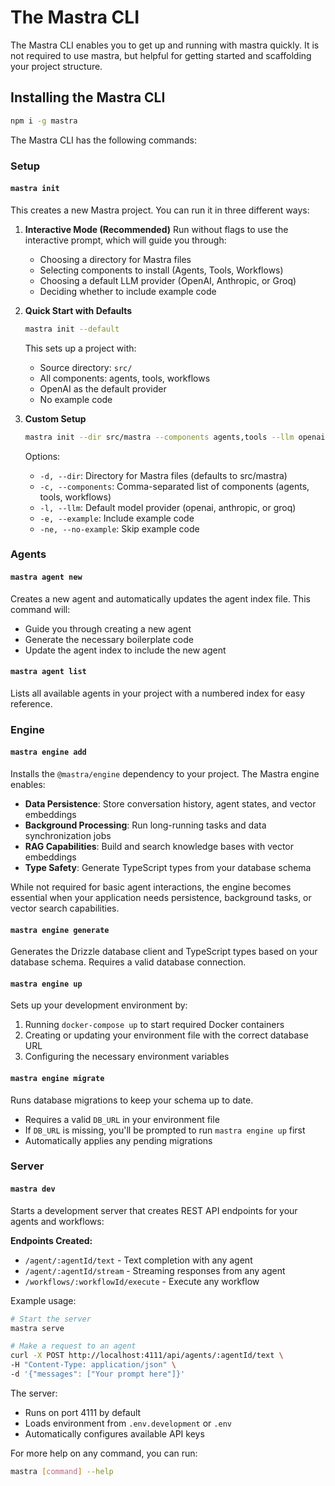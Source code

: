 # The Mastra CLI

The Mastra CLI enables you to get up and running with mastra quickly. It is not required to use mastra, but helpful for getting started and scaffolding your project structure.

## Installing the Mastra CLI

```bash copy
npm i -g mastra
```

The Mastra CLI has the following commands:

### Setup

#### `mastra init`

This creates a new Mastra project. You can run it in three different ways:

1. **Interactive Mode (Recommended)**
   Run without flags to use the interactive prompt, which will guide you through:

   - Choosing a directory for Mastra files
   - Selecting components to install (Agents, Tools, Workflows)
   - Choosing a default LLM provider (OpenAI, Anthropic, or Groq)
   - Deciding whether to include example code

2. **Quick Start with Defaults**

   ```bash
   mastra init --default
   ```

   This sets up a project with:

   - Source directory: `src/`
   - All components: agents, tools, workflows
   - OpenAI as the default provider
   - No example code

3. **Custom Setup**
   ```bash
   mastra init --dir src/mastra --components agents,tools --llm openai --example
   ```
   Options:
   - `-d, --dir`: Directory for Mastra files (defaults to src/mastra)
   - `-c, --components`: Comma-separated list of components (agents, tools, workflows)
   - `-l, --llm`: Default model provider (openai, anthropic, or groq)
   - `-e, --example`: Include example code
   - `-ne, --no-example`: Skip example code

### Agents

#### `mastra agent new`

Creates a new agent and automatically updates the agent index file. This command will:

- Guide you through creating a new agent
- Generate the necessary boilerplate code
- Update the agent index to include the new agent

#### `mastra agent list`

Lists all available agents in your project with a numbered index for easy reference.

### Engine

#### `mastra engine add`

Installs the `@mastra/engine` dependency to your project. The Mastra engine enables:

- **Data Persistence**: Store conversation history, agent states, and vector embeddings
- **Background Processing**: Run long-running tasks and data synchronization jobs
- **RAG Capabilities**: Build and search knowledge bases with vector embeddings
- **Type Safety**: Generate TypeScript types from your database schema

While not required for basic agent interactions, the engine becomes essential when your application needs persistence, background tasks, or vector search capabilities.

#### `mastra engine generate`

Generates the Drizzle database client and TypeScript types based on your database schema. Requires a valid database connection.

#### `mastra engine up`

Sets up your development environment by:

1. Running `docker-compose up` to start required Docker containers
2. Creating or updating your environment file with the correct database URL
3. Configuring the necessary environment variables

#### `mastra engine migrate`

Runs database migrations to keep your schema up to date.

- Requires a valid `DB_URL` in your environment file
- If `DB_URL` is missing, you'll be prompted to run `mastra engine up` first
- Automatically applies any pending migrations

### Server

#### `mastra dev`

Starts a development server that creates REST API endpoints for your agents and workflows:

**Endpoints Created:**

- `/agent/:agentId/text` - Text completion with any agent
- `/agent/:agentId/stream` - Streaming responses from any agent
- `/workflows/:workflowId/execute` - Execute any workflow

Example usage:

```bash
# Start the server
mastra serve

# Make a request to an agent
curl -X POST http://localhost:4111/api/agents/:agentId/text \
-H "Content-Type: application/json" \
-d '{"messages": ["Your prompt here"]}'
```

The server:

- Runs on port 4111 by default
- Loads environment from `.env.development` or `.env`
- Automatically configures available API keys

For more help on any command, you can run:

```bash
mastra [command] --help
```
